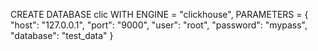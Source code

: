 CREATE DATABASE clic
WITH ENGINE = "clickhouse",
PARAMETERS = {
   "host": "127.0.0.1",
    "port": "9000",
    "user": "root",
    "password": "mypass",
     "database": "test_data"
    }
